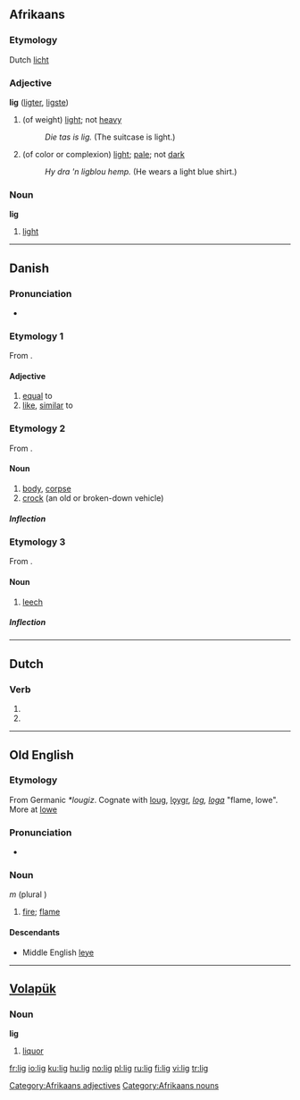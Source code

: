 ==Afrikaans==

===Etymology===
Dutch [[licht]]

===Adjective===
'''lig''' ([[ligter]], [[ligste]])

# (of weight) [[light]]; not [[heavy]]
#: ''Die tas is lig.'' (The suitcase is light.)
# (of color or complexion) [[light]]; [[pale]]; not [[dark]]
#: ''Hy dra 'n ligblou hemp.'' (He wears a light blue shirt.)

===Noun===
'''lig'''

# [[light]]

[[Category:Afrikaans adjectives]]
[[Category:Afrikaans nouns]]

----

==Danish==

===Pronunciation===
* {{audio|Da-lig.ogg|audio}}

===Etymology 1===

From {{etyl|non|da}} {{term|líkr|lang=non}}.

====Adjective====
{{infl|da|adjective|neuter|ligt|or|lig|definite and plural|lig}}

# [[equal]] to
# [[like]], [[similar]] to

===Etymology 2===

From {{etyl|non|da}} {{term|lík||body|lang=non}}.

====Noun====
{{da-noun|et}}

# [[body]], [[corpse]]
# [[crock]] (an old or broken-down vehicle)

=====Inflection=====
{{da-noun-infl|et}}

===Etymology 3===

From {{etyl|non|da}} {{term|lík||leech|lang=non}}.

====Noun====
{{da-noun|et}}

# {{nautical|lang=da}} [[leech]]

=====Inflection=====
{{da-noun-infl|et}}

----

==Dutch==

===Verb===
{{infl|nl|verb form}}

# {{nl-verb-form|p=first|n=singular|t=present tense|liggen}}
# {{nl-verb-form|m=imperative|liggen}}

----

==Old English==

===Etymology===
From Germanic ''*lougiz''.  Cognate with {{etyl|goh}} [[loug]], {{etyl|non}} [[lǫygr]], ''[[log]], [[loga]]'' "flame, lowe". More at [[lowe]]

===Pronunciation===
* {{IPA|/li:j/|lang=ang}}

===Noun===
{{unicode|'''līġ'''}} ''m'' (plural {{unicode|'''[[ligas|līgas]]'''}})

# [[fire]]; [[flame]]

====Descendants====
* Middle English [[leye]]

----

==[[Volapük]]==

===Noun===
'''lig'''

# [[liquor]]

[[fr:lig]]
[[io:lig]]
[[ku:lig]]
[[hu:lig]]
[[no:lig]]
[[pl:lig]]
[[ru:lig]]
[[fi:lig]]
[[vi:lig]]
[[tr:lig]]